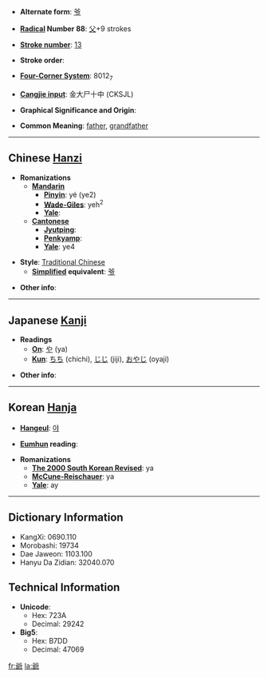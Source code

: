 * '''Alternate form''': [[爷]]

* '''[[Wiktionary:Chinese radical index| Radical]] Number 88''': [[Wiktionary:Chinese radical index 父|父]]+9 strokes

* '''[[Wiktionary:Chinese total strokes index|Stroke number]]''': [[Wiktionary:Chinese total strokes index 13|13]]

* '''Stroke order''': 

* '''[[Wiktionary:Chinese four corner index|Four-Corner System]]''': 8012<sub>7</sub>

* '''[[Wiktionary:Chinese Cangjie index|Cangjie input]]''': 金大尸十中 (CKSJL)

* '''Graphical Significance and Origin''': 

* '''Common Meaning''': [[father]], [[grandfather]]

----

== Chinese [[Hanzi]] ==

* '''Romanizations'''
** '''[[Mandarin]]'''
*** '''[[Pinyin]]''': yé (ye2)
*** '''[[Wade-Giles]]''': yeh<sup>2</sup>
*** '''[[Yale]]''': 
** '''[[Cantonese]]'''
*** '''[[Jyutping]]''':
*** '''[[Penkyamp]]''': 
*** '''[[Yale]]''': ye4

* '''Style''': [[Traditional Chinese]] 
** '''[[Simplified Chinese|Simplified]] equivalent''': [[爷]]

* '''Other info''': 

----

== Japanese [[Kanji]] ==

* '''Readings'''
** '''[[On]]''': [[や]] (ya)
** '''[[Kun]]''': [[ちち]] (chichi), [[じじ]] (jiji), [[おやじ]] (oyaji)

* '''Other info''':  

----

== Korean [[Hanja]] ==

* '''[[Hangeul]]''': [[야]]

* '''[[Eumhun]] reading''': 

* '''Romanizations'''
** '''[[The 2000 South Korean Revised Romanization|The 2000 South Korean Revised]]''': ya
** '''[[McCune-Reischauer]]''': ya
** '''[[Yale]]''': ay

----

== Dictionary Information ==

* KangXi: 0690.110
* Morobashi: 19734
* Dae Jaweon: 1103.100
* Hanyu Da Zidian: 32040.070

== Technical Information ==

* '''Unicode''':
** Hex: 723A
** Decimal: 29242
* '''Big5''':
** Hex: B7DD
** Decimal: 47069

[[fr:爺]]
[[la:爺]]